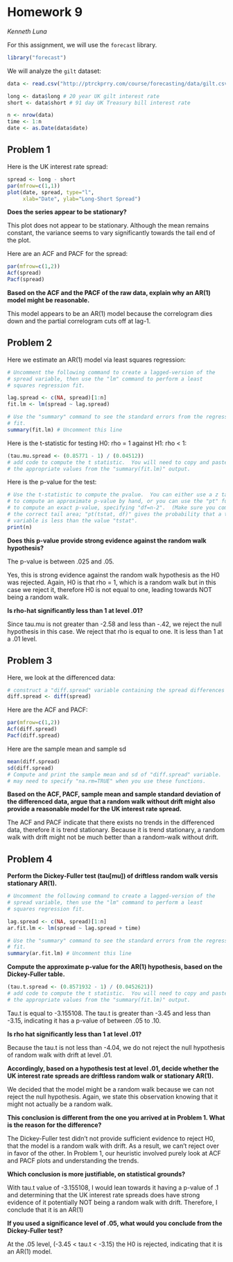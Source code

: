 Homework 9
==========
*Kenneth Luna*

For this assignment, we will use the `forecast` library.
```r
library("forecast")
```

We will analyze the `gilt` dataset:
```r
data <- read.csv("http://ptrckprry.com/course/forecasting/data/gilt.csv")

long <- data$long # 20 year UK gilt interest rate
short <- data$short # 91 day UK Treasury bill interest rate

n <- nrow(data)
time <- 1:n
date <- as.Date(data$date)
```


Problem 1
---------

Here is the UK interest rate spread:

```r
spread <- long - short
par(mfrow=c(1,1))
plot(date, spread, type="l",
     xlab="Date", ylab="Long-Short Spread")
```

**Does the series appear to be stationary?**

This plot does not appear to be stationary. Although the mean remains constant, the variance seems to vary significantly towards the tail end of the plot.  

Here are an ACF and PACF for the spread:

```r
par(mfrow=c(1,2))
Acf(spread)
Pacf(spread)
```

**Based on the ACF and the PACF of the raw data, explain why an AR(1) model
might be reasonable.**

This model appears to be an AR(1) model because the correlogram dies down and the partial correlogram cuts off at lag-1.  

Problem 2
---------

Here we estimate an AR(1) model via least squares regression:

```r
# Uncomment the following command to create a lagged-version of the
# spread variable, then use the "lm" command to perform a least
# squares regression fit.

lag.spread <- c(NA, spread)[1:n]
fit.lm <- lm(spread ~ lag.spread)   

# Use the "summary" command to see the standard errors from the regression
# fit.
summary(fit.lm) # Uncomment this line
```


Here is the t-statistic for testing H0: rho = 1 against H1: rho < 1:

```r
(tau.mu.spread <- (0.85771 - 1) / (0.04512))
# add code to compute the t statistic.  You will need to copy and paste
# the appropriate values from the "summary(fit.lm)" output.
```

Here is the p-value for the test:
```r
# Use the t-statistic to compute the pvalue.  You can either use a z table
# to compute an approximate p-value by hand, or you can use the "pt" function
# to compute an exact p-value, specifying "df=n-2".  (Make sure you compute
# the correct tail area; "pt(tstat, df)" gives the probability that a t random
# variable is less than the value "tstat".
print(n)
```

**Does this p-value provide strong evidence against the random walk
hypothesis?**

The p-value is between .025 and .05.  

Yes, this is strong evidence against the random walk hypothesis as the H0 was rejected.  Again, H0 is that rho = 1, which is a random walk but in this case we reject it, therefore H0 is not equal to one, leading towards NOT being a random walk.  

**Is rho-hat significantly less than 1 at level .01?**

Since tau.mu is not greater than -2.58 and less than -.42, we reject the null hypothesis in this case.  We reject that rho is equal to one.  It is less than 1 at a .01 level.  

Problem 3
---------

Here, we look at the differenced data:

```r
# construct a "diff.spread" variable containing the spread differences
diff.spread <- diff(spread)
```

Here are the ACF and PACF:

```r
par(mfrow=c(1,2))
Acf(diff.spread)
Pacf(diff.spread)
```

Here are the sample mean and sample sd
```r
mean(diff.spread)
sd(diff.spread)
# Compute and print the sample mean and sd of "diff.spread" variable.  You
# may need to specify "na.rm=TRUE" when you use these functions.
```

**Based on the ACF, PACF, sample mean and sample standard deviation of the
differenced data, argue that a random walk without drift might also provide a
reasonable model for the UK interest rate spread.**

The ACF and PACF indicate that there exists no trends in the differenced data, therefore it is trend stationary.   Because it is trend stationary, a random walk with drift might not be much better than a random-walk without drift.  


Problem 4
---------

**Perform the Dickey-Fuller test (tau[mu]) of driftless random walk versis
stationary AR(1).**

```r
# Uncomment the following command to create a lagged-version of the
# spread variable, then use the "lm" command to perform a least
# squares regression fit.

lag.spread <- c(NA, spread)[1:n]
ar.fit.lm <- lm(spread ~ lag.spread + time)   

# Use the "summary" command to see the standard errors from the regression
# fit.
summary(ar.fit.lm) # Uncomment this line
```


**Compute the approximate p-value for the AR(1) hypothesis, based on the
Dickey-Fuller table.**

```r
(tau.t.spread <- (0.8571932 - 1) / (0.0452621))
# add code to compute the t statistic.  You will need to copy and paste
# the appropriate values from the "summary(fit.lm)" output.
```

Tau.t is equal to -3.155108.  The tau.t is greater than -3.45 and less than -3.15, indicating it has a p-value of between .05 to .10.  

**Is rho hat significantly less than 1 at level .01?**

Because the tau.t is not less than -4.04, we do not reject the null hypothesis of random walk with drift at level .01. 

**Accordingly, based on a hypothesis test at level .01, decide whether the UK
interest rate spreads are driftless random walk or stationary AR(1).**

We decided that the model might be a random walk because we can not reject the null hypothesis.  Again, we state this observation knowing that it might not actually be a random walk.   

**This conclusion is different from the one you arrived at in Problem 1.  What
is the reason for the difference?**

The Dickey-Fuller test didn't not provide sufficient evidence to reject H0, that the model is a random walk with drift.  As a result, we can't reject over in favor of the other.  In Problem 1, our heuristic involved purely look at ACF and PACF plots and understanding the trends. 

**Which conclusion is more justifiable, on statistical grounds?**

With tau.t value of -3.155108, I would lean towards it having a p-value of .1 and determining that the UK interest rate spreads does have strong evidence of it potentially NOT being a random walk with drift.  Therefore, I conclude that it is an AR(1)

**If you used a significance level of .05, what would you conclude from the
Dickey-Fuller test?**

At the .05 level, (-3.45 < tau.t < -3.15) the H0 is rejected, indicating that it is an AR(1) model.  

